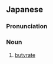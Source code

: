 ==Japanese==
{{ja-kanjitab|らく|さん|えん|yomi=o}}

===Pronunciation===
{{ja-pron|yomi=o|らくさんえん}}

===Noun===
{{ja-noun|らくさんえん}}

# {{lb|ja|organic compound|sort=らくさんえん}} [[butyrate]]